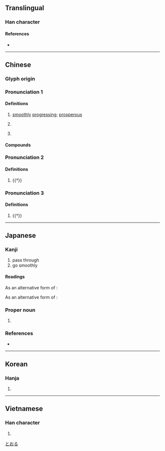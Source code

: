 {{character info/new}}
{{also|享|亯}}
==Translingual==

===Han character===
{{Han char|rn=8|rad=亠|as=05|sn=7|four=00207|canj=YRNN|ids=⿳亠口了}}

====References====
* {{Han ref|kx=0088.120|dkj=00295|dj=0187.050|hdz=10284.030|uh=4EA8|ud=20136|bh=A6EB|bd=42731}}

----

==Chinese==
{{zh-forms}}

===Glyph origin===
{{Han etym}}

===Pronunciation 1===
{{zh-pron
|m=hēng
|c=hang1
|mn=heng
|mc=1
|oc=1,3
|cat=a,cl,pn
}}

====Definitions====
{{zh-hanzi}}

# [[smoothly]] [[progressing]]; [[prosperous]]
#: {{zh-x|財運 亨通|to have a good run for [[money]]}}
# {{lb|zh|physics}} {{zh-short|亨利|[[henry]]}}
# {{surname|lang=zh}}

====Compounds====
{{zh-der|亨利|亨衢|亨通|來亨雞|大亨|官運亨通|彭亨|時運亨通|萬事亨通|翠亨|老運亨通|能亨|豐亨豫大|財運亨通}}

===Pronunciation 2===
{{zh-pron
|m=pēng
|c=paang1
|dial=n
|mc=2
|oc=2,2
|cat=
}}

====Definitions====
{{zh-hanzi}}

# {{†}} {{zh-alt-form|烹}}

===Pronunciation 3===
{{zh-pron
|m=xiǎng
|dial=n
|mc=3
|oc=3,1
|cat=
}}

====Definitions====
{{zh-hanzi}}

# {{†}} {{zh-alt-form|享}}

----

==Japanese==

===Kanji===
{{ja-kanji|grade=|rs=亠05}}

# pass through
# go smoothly

====Readings====
{{ja-readings
|goon=きょう<きやう
|kanon=こう<かう
|kun=とお-る<とほ-る
}}

As an alternative form of {{m|ja|享}}:
{{ja-readings
|goon=こう<かう
|kanon=きょう<きやう
|kun=たてまつ-る
}}

As an alternative form of {{m|ja|烹}}:
{{ja-readings
|goon=ひょう<ひやう
|kanon=ほう<はう
}}

===Proper noun===
{{ja-pos|proper|とおる}}

# {{given name|male|lang=ja}}

===References===
* {{R:DKJ}}

[[Category:Japanese male given names|とおる]]

----

==Korean==

===Hanja===
{{ko-hanja|hangeul=[[형]], [[팽]]|rv=hyeong, paeng|mr=hyŏng, p'aeng}}

# {{defn|lang=ko|sort=亠05}}

----

==Vietnamese==

===Han character===
{{vi-hantu|[[hanh]]|rs=亠05}}

# {{defn|lang=vi|sort=亠05}}